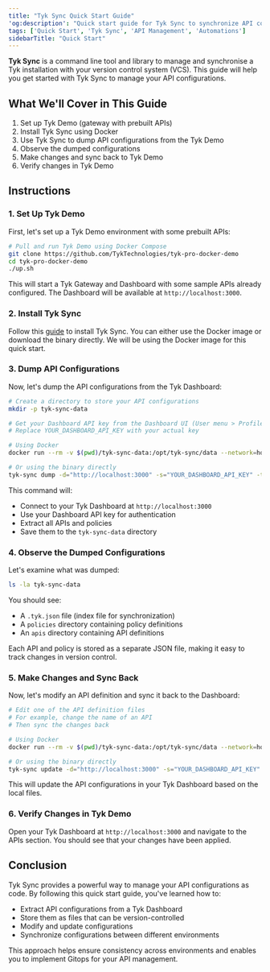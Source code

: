```yaml
---
title: "Tyk Sync Quick Start Guide"
'og:description': "Quick start guide for Tyk Sync to synchronize API configurations with Tyk Dashboard"
tags: ['Quick Start', 'Tyk Sync', 'API Management', 'Automations']
sidebarTitle: "Quick Start"
---
```


**Tyk Sync** is a command line tool and library to manage and synchronise a Tyk installation with your version control system (VCS). This guide will help you get started with Tyk Sync to manage your API configurations.

## What We'll Cover in This Guide

1. Set up Tyk Demo (gateway with prebuilt APIs)
2. Install Tyk Sync using Docker
3. Use Tyk Sync to dump API configurations from the Tyk Demo
4. Observe the dumped configurations
5. Make changes and sync back to Tyk Demo
6. Verify changes in Tyk Demo

## Instructions

### 1. Set Up Tyk Demo

First, let's set up a Tyk Demo environment with some prebuilt APIs:

```bash
# Pull and run Tyk Demo using Docker Compose
git clone https://github.com/TykTechnologies/tyk-pro-docker-demo
cd tyk-pro-docker-demo
./up.sh
```

This will start a Tyk Gateway and Dashboard with some sample APIs already configured. The Dashboard will be available at `http://localhost:3000`.

### 2. Install Tyk Sync

Follow this [guide](/product-stack/tyk-sync/installing-tyk-sync) to install Tyk Sync. You can either use the Docker image or download the binary directly. We will be using the Docker image for this quick start.

### 3. Dump API Configurations

Now, let's dump the API configurations from the Tyk Dashboard:

```bash
# Create a directory to store your API configurations
mkdir -p tyk-sync-data

# Get your Dashboard API key from the Dashboard UI (User menu > Profile)
# Replace YOUR_DASHBOARD_API_KEY with your actual key

# Using Docker
docker run --rm -v $(pwd)/tyk-sync-data:/opt/tyk-sync/data --network=host tykio/tyk-sync:v2.1 dump -d="http://localhost:3000" -s="YOUR_DASHBOARD_API_KEY" -t="/opt/tyk-sync/data"

# Or using the binary directly
tyk-sync dump -d="http://localhost:3000" -s="YOUR_DASHBOARD_API_KEY" -t="./tyk-sync-data"
```

This command will:
- Connect to your Tyk Dashboard at `http://localhost:3000`
- Use your Dashboard API key for authentication
- Extract all APIs and policies
- Save them to the `tyk-sync-data` directory

### 4. Observe the Dumped Configurations

Let's examine what was dumped:

```bash
ls -la tyk-sync-data
```

You should see:
- A `.tyk.json` file (index file for synchronization)
- A `policies` directory containing policy definitions
- An `apis` directory containing API definitions

Each API and policy is stored as a separate JSON file, making it easy to track changes in version control.

### 5. Make Changes and Sync Back

Now, let's modify an API definition and sync it back to the Dashboard:

```bash
# Edit one of the API definition files
# For example, change the name of an API
# Then sync the changes back

# Using Docker
docker run --rm -v $(pwd)/tyk-sync-data:/opt/tyk-sync/data --network=host tykio/tyk-sync:v2.1 update -d="http://localhost:3000" -s="YOUR_DASHBOARD_API_KEY" -p="/opt/tyk-sync/data"

# Or using the binary directly
tyk-sync update -d="http://localhost:3000" -s="YOUR_DASHBOARD_API_KEY" -p="./tyk-sync-data"
```

This will update the API configurations in your Tyk Dashboard based on the local files.

### 6. Verify Changes in Tyk Demo

Open your Tyk Dashboard at `http://localhost:3000` and navigate to the APIs section. You should see that your changes have been applied.

## Conclusion

Tyk Sync provides a powerful way to manage your API configurations as code. By following this quick start guide, you've learned how to:
- Extract API configurations from a Tyk Dashboard
- Store them as files that can be version-controlled
- Modify and update configurations
- Synchronize configurations between different environments

This approach helps ensure consistency across environments and enables you to implement Gitops for your API management.